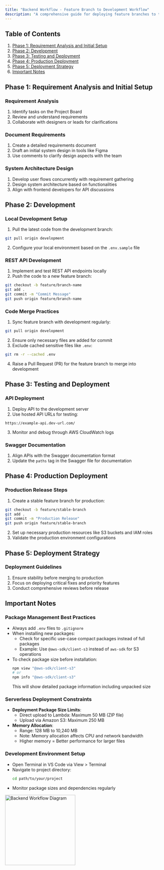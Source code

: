 ```yaml
---
title: "Backend Workflow - Feature Branch to Development Workflow"
description: "A comprehensive guide for deploying feature branches to the development environment, including setup, development, testing, and deployment strategies."
---
```



## Table of Contents

1. [Phase 1: Requirement Analysis and Initial Setup](#phase-1-requirement-analysis-and-initial-setup)
2. [Phase 2: Development](#phase-2-development)
3. [Phase 3: Testing and Deployment](#phase-3-testing-and-deployment)
4. [Phase 4: Production Deployment](#phase-4-production-deployment)
5. [Phase 5: Deployment Strategy](#phase-5-deployment-strategy)
6. [Important Notes](#important-notes)

## Phase 1: Requirement Analysis and Initial Setup

### Requirement Analysis

1. Identify tasks on the Project Board
2. Review and understand requirements
3. Collaborate with designers or leads for clarifications

### Document Requirements

1. Create a detailed requirements document
2. Draft an initial system design in tools like Figma
3. Use comments to clarify design aspects with the team

### System Architecture Design

1. Develop user flows concurrently with requirement gathering
2. Design system architecture based on functionalities
3. Align with frontend developers for API discussions

## Phase 2: Development

### Local Development Setup

1. Pull the latest code from the development branch:

```bash
git pull origin development
```

2. Configure your local environment based on the `.env.sample` file

### REST API Development

1. Implement and test REST API endpoints locally
2. Push the code to a new feature branch:

```bash
git checkout -b feature/branch-name
git add .
git commit -m "Commit Message"
git push origin feature/branch-name
```

### Code Merge Practices

1. Sync feature branch with development regularly:

```bash
git pull origin development
```

2. Ensure only necessary files are added for commit
3. Exclude cached sensitive files like `.env`:

```bash
git rm -r --cached .env
```

4. Raise a Pull Request (PR) for the feature branch to merge into development

## Phase 3: Testing and Deployment

### API Deployment

1. Deploy API to the development server
2. Use hosted API URLs for testing:

```
https://example-api.dev-url.com/
```

3. Monitor and debug through AWS CloudWatch logs

### Swagger Documentation

1. Align APIs with the Swagger documentation format
2. Update the `paths` tag in the Swagger file for documentation

## Phase 4: Production Deployment

### Production Release Steps

1. Create a stable feature branch for production:

```bash
git checkout -b feature/stable-branch
git add .
git commit -m "Production Release"
git push origin feature/stable-branch
```

2. Set up necessary production resources like S3 buckets and IAM roles
3. Validate the production environment configurations

## Phase 5: Deployment Strategy

### Deployment Guidelines

1. Ensure stability before merging to production
2. Focus on deploying critical fixes and priority features
3. Conduct comprehensive reviews before release

## Important Notes

### Package Management Best Practices

- Always add `.env` files to `.gitignore`
- When installing new packages:
  - Check for specific use-case compact packages instead of full packages
  - Example: Use `@aws-sdk/client-s3` instead of `aws-sdk` for S3 operations
- To check package size before installation:
  ```bash
  npm view "@aws-sdk/client-s3"
  # or
  npm info "@aws-sdk/client-s3"
  ```
  This will show detailed package information including unpacked size

### Serverless Deployment Constraints

- **Deployment Package Size Limits**:
  - Direct upload to Lambda: Maximum 50 MB (ZIP file)
  - Upload via Amazon S3: Maximum 250 MB
- **Memory Allocation**:
  - Range: 128 MB to 10,240 MB
  - Note: Memory allocation affects CPU and network bandwidth
  - Higher memory = Better performance for larger files

### Development Environment Setup

- Open Terminal in VS Code via View > Terminal
- Navigate to project directory:
  ```bash
  cd path/to/your/project
  ```
- Monitor package sizes and dependencies regularly

<img
  src="/images/Backend_workflow1.png"
  alt="Backend Workflow Diagram"
  width="230"
  height="230"
  className="mt-4 rounded-lg"
/>
